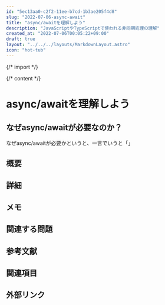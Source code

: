 ```yaml
---
id: "5ec13aa0-c2f2-11ee-b7cd-1b3ae205f4d8"
slug: "2022-07-06-async-await"
title: "async/awaitを理解しよう"
description: "JavaScriptやTypeScriptで使われる非同期処理の理解"
created_at: "2022-07-06T00:05:22+09:00"
draft: true
layout: "../../../layouts/MarkdownLayout.astro"
icon: "hot-tub"
---
```


{/* import */}


{/* content */}

# async/awaitを理解しよう

## なぜasync/awaitが必要なのか？

なぜasync/awaitが必要かというと、一言でいうと「」

## 概要

## 詳細

## メモ

## 関連する問題

## 参考文献

## 関連項目

## 外部リンク

